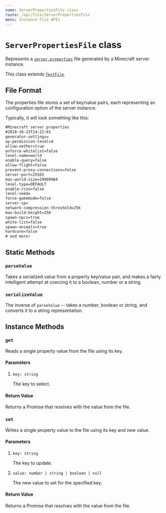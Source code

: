 ```yaml
---
name: ServerPropertiesFile class
route: /api/file/ServerPropertiesFile
menu: Instance File APIs
---
```


# `ServerPropertiesFile` class

Represents a [`server.properties`][server.properties] file generated by a Minecraft server instance.

This class extends [`TextFile`](./TextFile).

## File Format

The properties file stores a set of key/value pairs, each representing an configuration option of the server instance.

Typically, it will look something like this:

```txt
#Minecraft server properties
#2018-10-23T14:22:01
generator-settings=
op-permission-level=4
allow-nether=true
enforce-whitelist=false
level-name=world
enable-query=false
allow-flight=false
prevent-proxy-connections=false
server-port=25565
max-world-size=29999984
level-type=DEFAULT
enable-rcon=false
level-seed=
force-gamemode=false
server-ip=
network-compression-threshold=256
max-build-height=256
spawn-npcs=true
white-list=false
spawn-animals=true
hardcore=false
# and more!
```

## Static Methods

### `parseValue`

Takes a serialized value from a property key/value pair, and makes a fairly intelligent attempt at coercing it to a boolean, number or a string.

### `serializeValue`

The inverse of `parseValue` -- takes a number, boolean or string, and converts it to a string representation.

## Instance Methods

### `get`

Reads a single property value from the file using its key.

#### Parameters

1. `key: string`

   The key to select.

#### Return Value

Returns a Promise that resolves with the value from the file.

### `set`

Writes a single property value to the file using its key and new value.

#### Parameters

1. `key: string`

   The key to update.

2. `value: number | string | boolean | null`

   The new value to set for the specified key.

#### Return Value

Returns a Promise that resolves with the value from the file.

[server.properties]: https://minecraft.gamepedia.com/Server.properties
